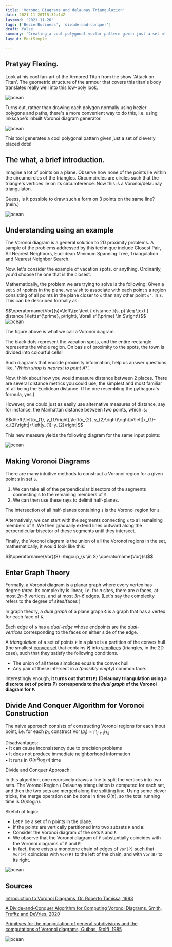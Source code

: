 ```yaml
---
title: 'Voronoi Diagrams and delaunay Triangulation'
date: 2021-11-20T15:32:14Z
lastmod: '2021-11-20'
tags: ['BezierBusiness', 'divide-and-conquer']
draft: false
summary: 'Creating a cool polygonal vector pattern given just a set of cleverly placed dots!'
layout: PostSimple

---
```


## Pratyay Flexing.

Look at his cool fan-art of the Armored Titan from the show 'Attack on Titan'. The geometric structure of the armour that covers this titan's body translates really well into this low-poly look.

<div style={{textAlign: 'center'}}>
<Image alt="ocean" src="/static/images/vor/0.png" width={640} height={174} />
</div>

Turns out, rather than drawing each polygon normally using bezier polygons and paths, there's a more convenient way to do this, i.e. using Inkscape's inbuilt Voronoi diagram generator.

<div style={{textAlign: 'center'}}>
<Image alt="ocean" src="/static/images/vor/1.png" width={440} height={405} />
</div>

This tool generates a cool polygonal pattern given just a set of cleverly placed dots!

## The what, a brief introduction.

Imagine a lot of points on a plane. Observe how none of the points lie within the circumcircles of the triangles. Circumcircles are circles such that the triangle's vertices lie on its circumference. Now this is a Voronoi/delaunay triangulaton. 

Guess, is it possible to draw such a form on 3 points on the same line? (nein.)

<div style={{textAlign: 'center'}}>
<Image alt="ocean" src="/static/images/vor/2.svg" width={400} height={400} />
</div>

## Understanding using an example

The Voronoi diagram is a general solution to 2D proximity problems.
A sample of the problems addressed by this technique include Closest Pair, All Nearest
Neighbors, Euclidean Minimum Spanning Tree, Triangulation and Nearest Neighbor Search.

Now, let's consider the example of vacation spots. or anything. Ordinarily, you'd choose the one that is the closest.

Mathematically, the problem we are trying to solve is the following: Given a set `S` of `n`points
in the plane, we wish to associate with each point s a region consisting of all points in the
plane closer to `s` than any other point `s'`.
in `S`. This can be described formally as:

<div style={{textAlign: 'center'}}>
$$\operatorname{Vor}(s)=\left\{p: \text { distance }(s, p) \leq \text { distance }\left(s^{\prime}, p\right), \forall s^{\prime} \in S\right\}$$
</div>

<div style={{textAlign: 'center'}}>
<Image alt="ocean" src="/static/images/vor/3.png" width={400} height={400} />
</div>

The figure above is what we call a Voronoi diagram. 

The black dots represent the vacation spots, and the entire rectangle represents the whole region. On basis of proximity to the spots, the town is divided into colourful cells! 

Such diagrams that encode proximity information, help us answer questions like, '*Which shop is nearest to point A?'.*

Now, think about how you would measure distance between 2 places. There are several distance metrics you could use, the simplest and most familiar of all being the Euclidean distance. (The one resembling the pythagora's formula, yes.)

However, one could just as easily use alternative measures of distance, say for instance, the Manhattan distance between two points, which is:

<div style={{textAlign: 'center'}}>
$$d\left[\left(x_{1}, y_{1}\right),\left(x_{2}, y_{2}\right)\right]=\left|x_{1}-x_{2}\right|+\left|y_{1}-y_{2}\right|$$
</div>

This new measure yields the following diagram for the same input points:

<div style={{textAlign: 'center'}}>
<Image alt="ocean" src="/static/images/vor/4.png" width={400} height={400} />
</div>

## Making Voronoi Diagrams

There are many intuitive methods to construct a Voronoi region for a given point s in set
`S`. 

 1. We can take all of the perpendicular bisectors of the segments connecting s to the
remaining members of `S`. 
 2. We can then use these rays to delimit half-planes. 

The intersection of all half-planes containing `s` is the Voronoi region for `s`. 

Alternatively, we can start with the segments connecting `s` to all remaining members of `S`. We then gradually extend lines outward along the perpendicular bisector of these segments until they intersect.

Finally, the Voronoi diagram is the union of all the Voronoi regions in the set, mathematically, it would look like this:

<div style={{textAlign: 'center'}}>
$$\operatorname{Vor}(S)=\bigcup_{s \in S} \operatorname{Vor}(s)$$
</div>

## Enter Graph Theory

Formally, a Voronoi diagram is a planar graph where every vertex has degree *three.* Its complexity is linear, i.e. for *n* sites, there are *n* faces, at most *2n-5* vertices, and at most *3n-6* edges. (Let's say the complexity refers to the degree of sites/faces )


In graph theory, a *dual graph* of a plane graph **`G`** is a graph that has a vertex for each face of **`G`**.

Each edge of **`G`** has a *dual-edge* whose endpoints are the *dual-vertices* corresponding to the faces on either side of the edge.

A *triangulation* of a set of points **`P`** in a plane is a partition of the convex hull (the smallest [convex set](https://en.wikipedia.org/wiki/Convex_set) that contains **`P`**) into [simplices](https://en.wikipedia.org/wiki/Simplex) (triangles, in the 2D case), such that they satisfy the following conditions. 

- The union of all these simplices equals the convex hull
- Any pair of these intersect in a *(possibly empty)* common face.

 Interestingly enough, **it turns out that `DT(P)` (Delaunay triangulation using a discrete set of points P) corresponds to the *dual graph* of the Voronoi diagram for `P`.**


## Divide And Conquer Algorithm for Voronoi Construction

The naive approach consists of constructing Voronoi regions for each input point, i.e. for each $p_i$, construct $\operatorname{Vor}\left(p_{i}\right)=\bigcap_{j \neq i} H_{i j}$

Disadvantages:\
• It can cause inconsistency due to precision problems\
• It does not produce immediate neighborhood information\
• It runs in $O(n^2 \log n)$ time

Divide and Conquer Approach:

In this algorithm, one recursively draws a line to split the vertices into two sets. The Voronoi Region / Delaunay triangulation is computed for each set, and then the two sets are merged along the splitting line. Using some clever tricks, the merge operation can be done in time $O(n)$, so the total running time is $O(n \log n)$.

Sketch of logic:

- Let `P` be a set of n points in the plane.
- If the points are vertically partitioned into two subsets `R` and `B`:
- Consider the Voronoi diagram of the sets `R` and `B`
- We observe that the Voronoi diagram of `P` substantially coincides with the Voronoi diagrams of `R` and `B`!
- In fact, there exists a monotone chain of edges of `Vor(P)` such that `Vor(P)` coincides with
`Vor(R)` to the left of the chain, and with `Vor(B)` to its right.

<div style={{textAlign: 'center'}}>
<Image alt="ocean" src="/static/images/vor/5.png" width={309} height={388} />
</div>

## Sources

[Introduction to Voronoi Diagrams, Dr. Roberto Tamissa, 1993](http://cs.brown.edu/courses/cs252/misc/resources/lectures/pdf/notes09.pdf)

[A Divide-and-Conquer Algorithm for Computing Voronoi Diagrams, Smith, Trefftz and DeVries, 2020](https://www.ncbi.nlm.nih.gov/pmc/articles/PMC7840081/)

[Primitives for the manipulation of general subdivisions and the computations of Voronoi diagrams, Guibas ,Stolfi, 1985](https://citeseerx.ist.psu.edu/viewdoc/summary?doi=10.1.1.476.5094)

<div style={{textAlign: 'center'}}>
<Image alt="ocean" src="/static/images/bars.png" width={720} height={8} />
</div>
